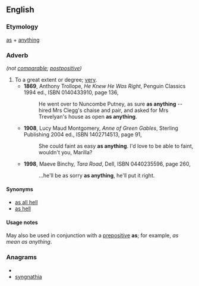 ==English==
===Etymology===
[[as]] + [[anything]]
===Adverb===
{{infl|en|adverb}} ''(not [[comparable]]; [[postpositive]])''

#To a great extent or degree; [[very]].
#*'''1869''', Anthony Trollope, ''He Knew He Was Right'', Penguin Classics 1994 ed., ISBN 0140433910, page 136,
#*:He went over to Nuncombe Putney, as sure '''as anything''' -- hired Mrs Clegg's chaise and pair, and asked for Mrs Trevelyan's house as open '''as anything'''.
#*'''1908''', Lucy Maud Montgomery, ''Anne of Green Gables'', Sterling Publishing 2004 ed., ISBN 1402714513, page 91,
#*:She could faint as easy '''as anything'''. I'd love to be able to faint, wouldn't you, Marilla?
#*'''1998''', Maeve Binchy, ''Tara Road'', Dell, ISBN 0440235596, page 260,
#*:...he'll be as sorry '''as anything''', he'll put it right.
====Synonyms====
*[[as all hell]]
*[[as hell]]
====Usage notes====
May also be used in conjunction with a [[prepositive]] '''as'''; for example, ''as mean as anything''.

===Anagrams===
* {{alphagram|aaghinnsty}}
* [[syngnathia#English|syngnathia]]